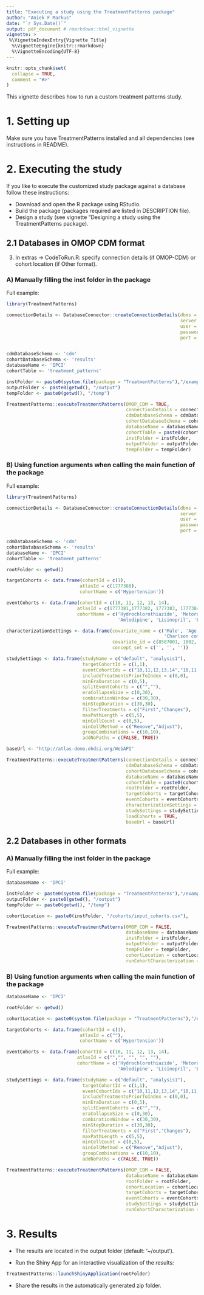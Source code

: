 ```yaml
---
title: "Executing a study using the TreatmentPatterns package"
author: "Aniek F Markus"
date: "`r Sys.Date()`"
output: pdf_document # rmarkdown::html_vignette
vignette: >
 %\VignetteIndexEntry{Vignette Title}
  %\VignetteEngine{knitr::rmarkdown}
  %\VignetteEncoding{UTF-8}
---
```


```r
knitr::opts_chunk$set(
  collapse = TRUE,
  comment = "#>"
)
```

This vignette describes how to run a custom treatment patterns study.


# 1. Setting up
Make sure you have TreatmentPatterns installed and all dependencies (see instructions in README).


# 2. Executing the study

If you like to execute the customized study package against a database follow these instructions:

- Download and open the R package using RStudio. 
- Build the package (packages required are listed in DESCRIPTION file).
- Design a study (see vignette "Designing a study using the TreatmentPatterns package).


## 2.1 Databases in OMOP CDM format

3. In extras -> CodeToRun.R: specify connection details (if OMOP-CDM) or cohort location (if Other format). 


### A) Manually filling the inst folder in the package

Full example:
```r
library(TreatmentPatterns)

connectionDetails <- DatabaseConnector::createConnectionDetails(dbms = Sys.getenv('dbms'),
                                                                server = Sys.getenv('server'),
                                                                user = Sys.getenv('user'),
                                                                password = Sys.getenv('password'),
                                                                port = Sys.getenv('port'))


cdmDatabaseSchema <- 'cdm'
cohortDatabaseSchema <- 'results'
databaseName <- 'IPCI'
cohortTable <- 'treatment_patterns'

instFolder <- paste0(system.file(package = "TreatmentPatterns"),"/examples/OMOP CDM/inst")
outputFolder <- paste0(getwd(), "/output")
tempFolder <- paste0(getwd(), "/temp")

TreatmentPatterns::executeTreatmentPatterns(OMOP_CDM = TRUE,
                                            connectionDetails = connectionDetails,
                                            cdmDatabaseSchema = cdmDatabaseSchema,
                                            cohortDatabaseSchema = cohortDatabaseSchema,
                                            databaseName = databaseName,
                                            cohortTable = paste0(cohortTable, "_", databaseName),
                                            instFolder = instFolder,
                                            outputFolder = outputFolder,
                                            tempFolder = tempFolder)
```

### B) Using function arguments when calling the main function of the package

Full example:
```r
library(TreatmentPatterns)

connectionDetails <- DatabaseConnector::createConnectionDetails(dbms = Sys.getenv('dbms'),
                                                                server = Sys.getenv('server'),
                                                                user = Sys.getenv('user'),
                                                                password = Sys.getenv('password'),
                                                                port = Sys.getenv('port'))

cdmDatabaseSchema <- 'cdm'
cohortDatabaseSchema <- 'results'
databaseName <- 'IPCI'
cohortTable <- 'treatment_patterns'

rootFolder <- getwd()

targetCohorts <- data.frame(cohortId = c(1),
                           atlasId = c(1777380),
                           cohortName = c('Hypertension'))

eventCohorts <- data.frame(cohortId = c(10, 11, 12, 13, 14),
                          atlasId = c(1777381,1777382, 1777383, 1777384, 1777385),
                          cohortName = c('Hydrochlorothiazide', 'Metorolol',
                                         'Amlodipine', 'Lisinopril', 'Losartan'))

characterizationSettings <- data.frame(covariate_name = c('Male', 'Age',
                                                          'Charlson comorbidity index score'),
                                       covariate_id = c(8507001, 1002, 1901),
                                       concept_set = c('', '', ''))

studySettings <- data.frame(studyName = c("default", "analysis1"),
                            targetCohortId = c(1,1),
                            eventCohortIds = c("10,11,12,13,14","10,11,12,13,14"),
                            includeTreatmentsPriorToIndex = c(0,0),
                            minEraDuration = c(0,5),
                            splitEventCohorts = c("",""),
                            eraCollapseSize = c(0,30),
                            combinationWindow = c(30,30), 
                            minStepDuration = c(30,30),
                            filterTreatments = c("First","Changes"),
                            maxPathLength = c(5,5), 
                            minCellCount = c(0,5),
                            minCellMethod = c("Remove","Adjust"),
                            groupCombinations = c(10,10),
                            addNoPaths = c(FALSE, TRUE))   

baseUrl <- "http://atlas-demo.ohdsi.org/WebAPI"

TreatmentPatterns::executeTreatmentPatterns(connectionDetails = connectionDetails,
                                            cdmDatabaseSchema = cdmDatabaseSchema,
                                            cohortDatabaseSchema = cohortDatabaseSchema,
                                            databaseName = databaseName,
                                            cohortTable = paste0(cohortTable, "_", databaseName),
                                            rootFolder = rootFolder,
                                            targetCohorts = targetCohorts,
                                            eventCohorts = eventCohorts,
                                            characterizationSettings = characterizationSettings,
                                            studySettings = studySettings,
                                            loadCohorts = TRUE,
                                            baseUrl = baseUrl)
```

## 2.2 Databases in other formats

### A) Manually filling the inst folder in the package
Full example:
```r
databaseName <- 'IPCI'

instFolder <- paste0(system.file(package = "TreatmentPatterns"),"/examples/other format/inst")
outputFolder <- paste0(getwd(), "/output")
tempFolder <- paste0(getwd(), "/temp")

cohortLocation <- paste0(instFolder, "/cohorts/input_cohorts.csv"),

TreatmentPatterns::executeTreatmentPatterns(OMOP_CDM = FALSE,
                                            databaseName = databaseName,
                                            instFolder = instFolder,
                                            outputFolder = outputFolder,
                                            tempFolder = tempFolder,
                                            cohortLocation = cohortLocation,
                                            runCohortCharacterization = FALSE)
```

### B) Using function arguments when calling the main function of the package
```r
databaseName <- 'IPCI'

rootFolder <- getwd()

cohortLocation <- paste0(system.file(package = "TreatmentPatterns"),"/examples/other format/inst/cohorts/input_cohorts.csv"),

targetCohorts <- data.frame(cohortId = c(1),
                           atlasId = c(""),
                           cohortName = c('Hypertension'))

eventCohorts <- data.frame(cohortId = c(10, 11, 12, 13, 14),
                          atlasId = c("","", "", "", ""),
                          cohortName = c('Hydrochlorothiazide', 'Metorolol',
                                         'Amlodipine', 'Lisinopril', 'Losartan'))

studySettings <- data.frame(studyName = c("default", "analysis1"),
                            targetCohortId = c(1,1),
                            eventCohortIds = c("10,11,12,13,14","10,11,12,13,14"),
                            includeTreatmentsPriorToIndex = c(0,0),
                            minEraDuration = c(0,5),
                            splitEventCohorts = c("",""),
                            eraCollapseSize = c(0,30),
                            combinationWindow = c(30,30), 
                            minStepDuration = c(30,30),
                            filterTreatments = c("First","Changes"),
                            maxPathLength = c(5,5), 
                            minCellCount = c(0,5),
                            minCellMethod = c("Remove","Adjust"),
                            groupCombinations = c(10,10),
                            addNoPaths = c(FALSE, TRUE))   

TreatmentPatterns::executeTreatmentPatterns(OMOP_CDM = FALSE,
                                            databaseName = databaseName,
                                            rootFolder = rootFolder,
                                            cohortLocation = cohortLocation,
                                            targetCohorts = targetCohorts,
                                            eventCohorts = eventCohorts,
                                            studySettings = studySettings,
                                            runCohortCharacterization = FALSE)
```

# 3. Results

- The results are located in the output folder (default: '~/output').

- Run the Shiny App for an interactive visualization of the results:
```r
TreatmentPatterns::launchShinyApplication(rootFolder)
```

- Share the results in the automatically generated zip folder.

